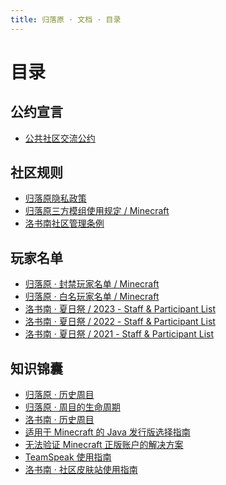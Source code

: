 ```yaml
---
title: 归落原 · 文档 · 目录
---
```


# 目录

## 公约宣言

- [公共社区交流公约](treaty/community_communication_covenant)

## 社区规则

- [归落原隐私政策](rules/privacy_policy)
- [归落原三方模组使用规定 / Minecraft](rules/allowed_modifications)
- [洛书南社区管理条例](rules/losenone_community_management_regulations)

## 玩家名单

- [归落原 · 封禁玩家名单 / Minecraft](list/blacklist_minecraft)
- [归落原 · 白名玩家名单 / Minecraft](list/whitelist_minecraft)
- [洛书南 · 夏日祭 / 2023 - Staff & Participant List](list/losenone_summerfestival_2023_staff_and_participant_list)
- [洛书南 · 夏日祭 / 2022 - Staff & Participant List](list/losenone_summerfestival_2022_staff_and_participant_list)
- [洛书南 · 夏日祭 / 2021 - Staff & Participant List](list/losenone_summerfestival_2021_staff_and_participant_list)

## 知识锦囊

- [归落原 · 历史周目](wiki/previous_playthrough)
- [归落原 · 周目的生命周期](wiki/lifecycle_of_playthrough)
- [洛书南 · 历史周目](wiki/losenone_previous_playthrough)
- [适用于 Minecraft 的 Java 发行版选择指南](wiki/java_distribution_selection_guide_for_minecraft)
- [无法验证 Minecraft 正版账户的解决方案](wiki/minecraft_account_verification_failed)
- [TeamSpeak 使用指南](wiki/teamspeak_user_guide)
- [洛书南 · 社区皮肤站使用指南](wiki/losenone_skin_user_guide)